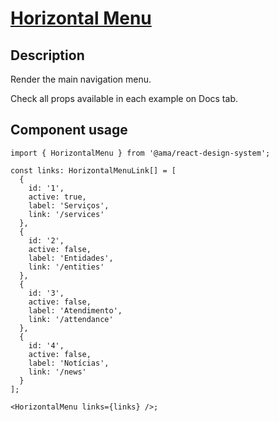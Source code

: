 
<Meta title="Components/Horizontal Menu/Horizontal Menu Docs" />

<h1 className="mb-32">
  <u>Horizontal Menu</u>
</h1>

<h2>Description</h2>

<p className="fs-16">Render the main navigation menu.</p>
<p className="fs-16">Check all props available in each example on Docs tab.</p>

<h2>Component usage</h2>

```tsx
import { HorizontalMenu } from '@ama/react-design-system';

const links: HorizontalMenuLink[] = [
  {
    id: '1',
    active: true,
    label: 'Serviços',
    link: '/services'
  },
  {
    id: '2',
    active: false,
    label: 'Entidades',
    link: '/entities'
  },
  {
    id: '3',
    active: false,
    label: 'Atendimento',
    link: '/attendance'
  },
  {
    id: '4',
    active: false,
    label: 'Notícias',
    link: '/news'
  }
];

<HorizontalMenu links={links} />;
```
